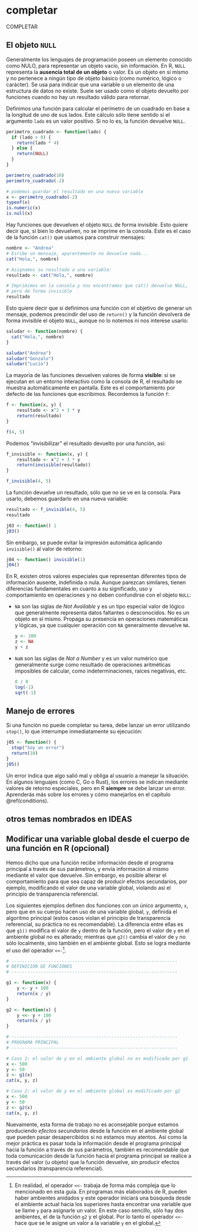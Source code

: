 ```{=latex}
\thispagestyle{primerapagina}
```

# completar

::: {.presentacion-capitulo data-latex=""}
COMPLETAR
:::

## El objeto `NULL`

Generalmente los lenguajes de programación poseen un elemento conocido como NULO, para representar un objeto vacío, sin información. En R, `NULL` representa la **ausencia total de un objeto** o valor. Es un objeto en sí mismo y no pertenece a ningún tipo de objeto básico (como numérico, lógico o carácter). Se usa para indicar que una variable o un elemento de una estructura de datos no existe. Suele ser usado como el objeto devuelto por funciones cuando no hay un resultado válido para retornar.

::: {.ejemplo data-latex=""}
Definimos una función para calcular el perímetro de un cuadrado en base a la longitud de uno de sus lados. Este cálculo sólo tiene sentido si el argumento `lado` es un valor positivo. Si no lo es, la función devuelve `NULL`.

```r
perimetro_cuadrado <- function(lado) {
  if (lado > 0) {
    return(lado * 4)
  } else {
    return(NULL)
  }
}

perimetro_cuadrado(10)
perimetro_cuadrado(-2)

# podemos guardar el resultado en una nueva variable
x <- perimetro_cuadrado(-2)
typeof(x)
is.numeric(x)
is.null(x)
```
:::

Hay funciones que devuelven el objeto `NULL` de forma invisible. Esto quiere decir que, si bien lo devuelven, no se imprime en la consola. Este es el caso de la función `cat()` que usamos para construir mensajes:

```r
nombre <- "Andrea"
# Esribe un mensaje, aparentemente no devuelve nada...
cat("Hola,", nombre)

# Asignamos su resultado a una variable:
resultado <- cat("Hola,", nombre)

# Imprimimos en la consola y nos encontramos que cat() devuelve NULL, 
# pero de forma invisible
resultado
```

Esto quiere decir que si definimos una función con el objetivo de generar un mensaje, podemos prescindir del uso de `return()` y la función devolverá de forma invisible el objeto `NULL`, aunque no lo notemos ni nos interese usarlo:

```r
saludar <- function(nombre) {
  cat("Hola,", nombre)
}

saludar("Andrea")
saludar("Gonzalo")
saludar("Lucía")
```

La mayoría de las funciones devuelven valores de forma **visible**: si se ejecutan en un entorno interactivo como la consola de R, el resultado se muestra automáticamente en pantalla. Este es el comportamiento por defecto de las funciones que escribimos. Recordemos la función `f`:

```r
f <- function(x, y) {
	resultado <- x^2 + 3 * y
	return(resultado)
}

f(4, 5)
```

Podemos "invisibilizar" el resultado devuelto por una función, así:

```r
f_invisible <- function(x, y) {
	resultado <- x^2 + 3 * y
	return(invisible(resultado))
}

f_invisible(4, 5)
```

La función devuelve un resultado, sólo que no se ve en la consola. Para usarlo, debemos guardarlo en una nueva variable:

```r
resultado <- f_invisible(4, 5)
resultado
```


```r
j03 <- function() 1
j03()
```

Sin embargo, se puede evitar la impresión automática aplicando `invisible()` al valor de retorno:  

```r
j04 <- function() invisible(1)
j04()
```
En R, existen otros valores especiales que representan diferentes tipos de información ausente, indefinida o nula. Aunque parezcan similares, tienen diferencias fundamentales en cuanto a su significado, uso y comportamiento en operaciones y no deben confundirse con el objeto `NULL`:

- `NA` son las siglas de *Not Available* y es un tipo especial valor de lógico que generalmente representa datos faltantes o desconocidos. No es un objeto en sí mismo. Propaga su presencia en operaciones matemáticas y lógicas, ya que cualquier operación con `NA` generalmente devuelve `NA`.
  
  ```r
  y <- 100
  z <- NA
  y + z
  ```
  
- `NaN` son las siglas de *Not a Number* y es un valor numérico que generalmente surge como resultado de operaciones aritméticas imposibles de calcular, como indeterminaciones, raíces negativas, etc.

  ```r
  0 / 0
  log(-1)
  sqrt(-1)
  ```


## Manejo de errores  


Si una función no puede completar su tarea, debe lanzar un error utilizando `stop()`, lo que interrumpe inmediatamente su ejecución:  

```r
j05 <- function() {
  stop("Soy un error")
  return(10)
}
j05()
```

Un error indica que algo salió mal y obliga al usuario a manejar la situación. En algunos lenguajes (como C, Go o Rust), los errores se indican mediante valores de retorno especiales, pero en R **siempre** se debe lanzar un error. Aprenderás más sobre los errores y cómo manejarlos en el capítulo \@ref(conditions).

## otros temas nombrados en IDEAS

## Modificar una variable global desde el cuerpo de una función en R (opcional)

Hemos dicho que una función recibe información desde el programa principal a través de sus parámetros, y envía información al mismo mediante el valor que devuelve. Sin embargo, es posible alterar el comportamiento para que sea capaz de producir efectos secundarios, por ejemplo, modificando el valor de una variable global, violando así el principio de transparencia referencial.

Los siguientes ejemplos definen dos funciones con un único argumento, `x`, pero que en su cuerpo hacen uso de una variable global, `y`, definida el algoritmo principal (estos casos violan el principio de transparencia referencial, su práctica no es recomendable). La diferencia entre ellas es que `g1()` modifica el valor de `y` dentro de la función, pero el valor de `y` en el ambiente global no es alterado; mientras que `g2()` cambia el valor de `y` no sólo localmente, sino también en el ambiente global. Esto se logra mediante el uso del operador `<<-`^[En realidad, el operador `<<-` trabaja de forma más compleja que lo mencionado en esta guía. En programas más elaborados de R, pueden haber ambientes anidados y este operador iniciará una búsqueda desde el ambiente actual hacia los superiores hasta encontrar una variable que se llame `y` para asignarle un valor. En este caso sencillo, sólo hay dos ambientes, el de la función `g2` y el global. Por lo tanto el operador `<<-` hace que se le asigne un valor a la variable `y` en el global.].

```r
# ---------------------------------------------------------------
# DEFINICIÓN DE FUNCIONES
# ---------------------------------------------------------------

g1 <- function(x) {
	y <- y + 100
	return(x / y)
}

g2 <- function(x) {
	y <<- y + 100
	return(x / y)
}

# ---------------------------------------------------------------
# PROGRAMA PRINCIPAL
# ---------------------------------------------------------------

# Caso 1: el valor de y en el ambiente global no es modificado por g1
x <- 500
y <- 50
z <- g1(x)
cat(x, y, z)

# Caso 2: el valor de y en el ambiente global es modificado por g2
x <- 500
y <- 50
z <- g2(x)
cat(x, y, z)
```

Nuevamente, esta forma de trabajo no es aconsejable porque estamos produciendo *efectos secundarios* desde la función en el ambiente global que pueden pasar desapercibidos si no estamos muy atentos. Así como la mejor práctica es pasar toda la información desde el programa principal hacia la función a través de sus parámetros, también es recomendable que toda comunicación desde la función hacia el programa principal se realice a través del valor (u objeto) que la función devuelve, sin producir efectos secundarios (transparencia referencial).


